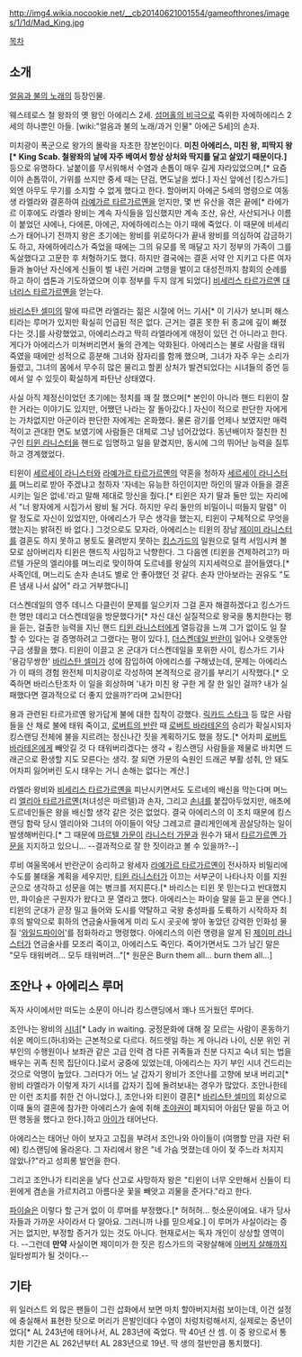 http://img4.wikia.nocookie.net/__cb20140621001554/gameofthrones/images/1/1d/Mad_King.jpg

[[목차]]
== 소개 ==
[[얼음과 불의 노래]]의 등장인물.

웨스테로스 철 왕좌의 옛 왕인 아에리스 2세. [[섬머홀의 비극]]으로 즉위한 자에하에리스 2세의 하나뿐인 아들. [wiki:"얼음과 불의 노래/과거 인물" 아에곤 5세]의 손자.

미치광이 폭군으로 왕가의 몰락을 자초한 장본인이다. '''미친 아에리스, 미친 왕, 피딱지 왕[* King Scab. 철왕좌의 날에 자주 베여서 항상 상처와 딱지를 달고 살았기 때문이다.]''' 등으로 유명하다. 날붙이를 무서워해서 수염과 손톱이 매우 길게 자라있었으며,[* 요즘이야 손톱깎이, 가위를 쓰지만 중세 때는 단검, 면도날을 썼다.] 자신 앞에선 [킹스가드] 외엔 아무도 무기를 소지할 수 없게 했다고 한다. 할아버지 아에곤 5세의 명령으로 여동생 라엘라와 결혼하여 [[라예가르 타르가르옌]]을 얻지만, 몇 번 유산을 겪은 끝에[* 라에가르 이후에도 라엘라 왕비는 계속 자식들을 임신했지만 계속 조산, 유산, 사산되거나 이름이 붙었던 샤에나, 다에론, 아에곤, 자에하에리스는 아기 때에 죽었다. 이 때문에 비세리스가 태어나기 전까지 왕은 초기에는 왕비를 위로하다가 끝내 왕비를 의심하여 감금하기도 하고, 자에하에리스가 죽었을 때에는 그의 유모를 목 매달고 자기 정부의 가족이 그를 독살했다고 고문한 후 처형하기도 했다. 하지만 결국에는 결혼 서약 안 지키고 다른 여자들과 놀아난 자신에게 신들이 벌 내린 거라며 고행을 벌이고 대성전까지 참회의 순례를 하고 하이 셉톤과 기도하였으며 이후 정부를 두지 않게 되었다] [[비세리스 타르가르옌]] [[대너리스 타르가르옌]]을 얻는다.

[[바리스탄 셀미]]의 말에 따르면 라엘라는 젊은 시절에 어느 기사[* 이 기사가 보니퍼 해스티라는 루머가 있지만 확실히 언급된 적은 없다. 근거는 결혼 못한 뒤 종교에 깊이 빠졌다는 것.]를 사랑했었고, 아에리스라고 딱히 라엘라에게 애정이 있던 건 아니라고 한다. 게다가 아에리스가 미쳐버리면서 둘의 관계는 악화된다. 아에리스는 불로 사람을 태워 죽였을 때에만 성적으로 흥분해 그녀와 잠자리를 함께 했으며, 그녀가 자주 우는 소리가 들렸고, 그녀의 몸에서 무수히 많은 물리고 할퀸 상처가 발견되었다는 시녀들의 증언 등에서 알 수 있듯이 확실하게 파탄난 상태였다. 

사실 아직 제정신이었던 초기에는 정치를 꽤 잘 했으며[* 본인이 아니라 핸드 티윈이 잘 한 거라는 이야기도 있지만, 어쨌던 나라는 잘 돌아갔다.] 자신이 적으로 판단한 자에게는 가차없지만 아군이라 판단한 자에게는 온화했다. 물론 광기를 언제나 보였지만 매력적이고 관대한 면도 보였기에 사람들은 대체로 그냥 넘어갔었다. 동년배이자 절친한 친구인 [[티윈 라니스터]]을 핸드로 임명하고 일을 맡겼지만, 동시에 그의 뛰어난 능력을 질투하고 경계했었다.

티윈이 [[세르세이 라니스터]]와 [[라예가르 타르가르옌]]의 약혼을 청하자 [[세르세이 라니스터]]를 며느리로 받아 주겠냐고 청하자 '자네는 유능한 하인이지만 하인의 딸과 아들을 결혼시키는 일은 없네.'라고 말해 제대로 망신을 줬다.[* 티윈은 자기 딸과 둘만 있는 자리에서 "너 왕자에게 시집가서 왕비 될 거다. 하지만 우리 둘만의 비밀이니 떠들지 말렴" 이랄 정도로 자신이 있었지만, 아에리스가 무슨 생각을 했는지, 티윈이 구체적으로 무엇을 했는지는 밝혀진 바 없다.] 그것으로도 모자라, 아에리스는 티윈의 장남 [[제이미 라니스터]]를 결혼도 하지 못하고 봉토도 물려받지 못하는 [[킹스가드]]의 일원으로 덜컥 서임시켜 볼모로 삼아버리자 티윈은 핸드직 사임하고 낙향한다. 그 다음엔 (티윈을 견제하려고?) 마르텔 가문의 엘리야를 며느리로 맞이하여 도르네를 왕실의 지지세력으로 끌어들였다.[* 사족인데, 며느리도 손자 손녀도 별로 안 좋아했던 것 같다. 손자 안아보라는 권유도 "도른 냄새 나서 삻어" 라고 거부했다니]

더스켄데일의 영주 데니스 다클린이 문제를 일으키자 그걸 혼자 해결하겠다고 킹스가드 한 명만 데리고 더스켄데일을 방문했다가[* 자신 대신 실질적으로 왕국을 통치한다는 평을 듣는, 걸출한 능력을 지닌 핸드 [[티윈 라니스터]]에게 열등감을 느껴 그가 없이도 일 잘 할 수 있다는 걸 증명하려고 그랬다는 평이 있다.], [[더스켄데일 반란]]이 일어나 오랫동안 구금 생활을 했다. 티윈이 이끌고 온 군대가 더스켄데일을 포위한 사이, 킹스가드 기사 '용감무쌍한' [[바리스탄 셀미]]가 성에 잠입하여 아에리스를 구해냈는데, 문제는 아에리스가 이 때의 경험 완전체 미치광이로 각성하여 본격적으로 광기를 부리기 시작했다.[* 오죽하면 바리스탄조차 이 일을 회상하며 '내가 미친 왕 구한 게 잘 한 일인 걸까? 내가 실패했다면 결과적으로 더 좋지 았을까?'라며 고뇌한다]

용과 관련된 타르가르옌 왕가답게 불에 대한 집착이 강했다. [[릭카드 스타크]] 등 많은 사람들을 산 채로 불에 태워 죽이고, [[로버트의 반란]] 때 [[로버트 바라테온]]의 승리가 확실시되자 킹스랜딩 전체에 불을 지르려는 정신나간 짓을 계획하기도 했을 정도.[* 어차피 [[로버트 바라테온]]에게 빼앗길 것 다 태워버리겠다는 생각 + 킹스랜딩 사람들을 제물로 바치면 드래곤으로 환생할 지도 모른다는 생각. 잘 되면 가문의 숙원인 드래곤 부활 성취, 안 돼도 어차피 잃어버린 도시 태우는 거니 손해는 없다는 계산.]

라엘라 왕비와 [[비세리스 타르가르옌]]을 피난시키면서도 도르네의 배신을 막는다며 며느리 [[엘리아 타르가르옌]](처녀성은 마르텔)과 손자, 그리고 [[라예니스 타르가르옌|손녀]]를 붙잡아두었지만, 애초에 도르네인들은 왕을 배신할 생각 같은 것은 없었다. 결국 아에리스의 이 조치 때문에 킹스랜딩 함락 당시 엘리아와 그녀의 아이들이 악당 그레고르 클리게인에게 끔살당하는 일이 발생해버린다.[* 그 때문에 [[마르텔 가문]]이 [[라니스터 가문]]과 원수가 돼서 [[타르가르옌 가문]]을 지지하고 있으니... --결과적으로 잘 한 짓이라고 볼 수 있을까?--]

루비 여울목에서 반란군이 승리하고 왕세자 [[라예가르 타르가르옌]]이 전사하자 비밀리에 수도를 불태울 계획을 세우지만, [[티윈 라니스터]]가 이끄는 서부군이 나타나자 이를 지원군으로 생각하고 성문을 여는 병크를 저지른다.[* 바리스는 티윈 못 믿는다고 반대했지만, 파이슬은 구원자가 왔다고 문 열라고 했다. 아에리스는 파이슬 말을 듣고 문을 연다.] 티윈의 군대가 곧장 밀고 들어와 도시를 약탈하고 국왕 충성파를 도륙하기 시작하자 최후의 발악으로 휘하의 연금술사들에게 미리 도시 곳곳에 쌓아 놓았던 강력한 인화성 물질 '[[와일드파이어]]'를 점화하라고 명령했다. 아에리스의 이런 명령을 알게 된 [[제이미 라니스터]]가 연금술사를 모조리 죽이고, 아에리스도 죽인다. 죽어가면서도 그가 남긴 말은 "모두 태워버려... 모두 태워버려..."[* 원문은 Burn them all... burn them all...]

== 조안나 + 아에리스 루머 ==

독자 사이에서만 떠도는 소문이 아니라 킹스랜딩에서 꽤나 뜨거웠던 루머다.

조안나는 왕비의 [[시녀]][* Lady in waiting. 궁정문화에 대해 잘 모르는 사람이 혼동하기 쉬운 메이드(하녀)와는 근본적으로 다르다. 허드렛일 하는 게 아니라 나이, 신분 위인 귀부인의 수행원이나 보좌관 같은 고급 인력 겸 다른 귀족들과 친분 다지고 숙녀 되는 법을 배우는 귀족 친목 집단이다.]로서 궁중에 있었는데, 아에리스는 자기 부인 시녀 건드리는 것으로 악명이 높았다. 그러다가 어느 날 갑자기 왕비가 조안나를 고향에 보내 버리고[* 왕비 라엘라가 이렇게 자기 시녀를 갑자기 집에 돌려보내는 경우가 많았다. 조안나한테만 이런 조치를 취한 건 아니었다.], 조안나와 티윈이 결혼[* [[바리스탄 셀미]]의 회상으로 이때 둘의 결혼에 참가한 아에리스가 술에 취해 [[초야권]]이 폐지되어 아쉽단 말을 하고 어떤 행동을 했다고 한다.]하고 [[세르세이 라니스터|아]][[제이미 라니스터|이]]가 태어난다. 

아에리스는 태어난 아이 보자고 고집을 부려서 조안나와 아이들이 (여행할 만큼 자란 뒤에) 킹스랜딩에 올라온다. 그 자리에서 왕은 "네 가슴 멋졌는데 아이 젖 주느라 처지지 않았나?"라고 성희롱 발언을 한다. 

그리고 조안나가 티리온을 낳다 산고로 사망하자 왕은 "티윈이 너무 오만해서 신들이 티윈에게 겸손을 가르치려고 아름다운 꽃을 빼앗고 괴물을 준거다."라고 한다.

[[파이슬]]은 이렇다 할 근거 없이 이 루머를 부정했다.[* 허허허... 헛소문이에요. 내가 당사자들과 가까운 사이라서 다 알아요. 그러니까 나를 믿으세요.] 이 루머가 사실이라는 증거는 없지만, 부정할 증거가 있는 것도 아니다. 현재로서는 독자 개인이 상상할 영역이다. --그런데 '''만약''' 사실이면 제이미가 한 짓은 킹스가드의 국왕살해에 [[아버지 살해]]까지 일타쌍피가 될 것이다.--


== 기타 ==
위 일러스트 외 많은 팬들이 그린 삽화에서 보면 마치 할아버지처럼 보이는데, 이건 설정에 충실해서 표현한 탓으로 머리가 은발인데다 수염이 치렁치렁해서지, 실제로는 중년이었다[* AL 243년에 태어나서, AL 283년에 죽었다. 딱 40년 산 셈. 이 중 왕으로서 통치한 기간은 AL 262년부터 AL 283년으로 19년. 딱 생의 절반만큼 통치했다].
